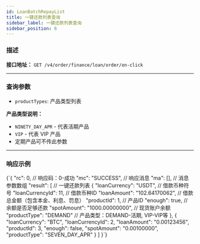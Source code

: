 ```yaml
---
id: LoanBatchRepayList
title: 一键还款列表查询
sidebar_label: 一键还款列表查询
sidebar_position: 6
---
```



### 描述
**接口地址：**
`GET /v4/order/finance/loan/order/on-click`

---

### 查询参数

- `productTypes`: 产品类型列表

**产品类型说明：**
- `NINETY_DAY_APR` - 代表活期产品
- `VIP` - 代表 VIP 产品
- 定期产品可不传此参数

---

### 响应示例

<CodeBlock language="json" title="响应示例">
{`{
  "rc": 0,                                    // 响应码：0-成功
  "mc": "SUCCESS",                            // 响应消息
  "ma": [],                                   // 消息参数数组
  "result": [                                 // 一键还款列表
    {
      "loanCurrency": "USDT",                 // 借款币种符号
      "loanCurrencyId": 11,                   // 借款币种ID
      "loanAmount": "102.64170062",           // 借款总金额（包含本金、利息、罚息）
      "productId": 1,                         // 产品ID
      "enough": true,                         // 余额是否足够还款
      "spotAmount": "1000.00000000",          // 现货账户余额
      "productType": "DEMAND"                 // 产品类型：DEMAND-活期, VIP-VIP等
    },
    {
      "loanCurrency": "BTC",
      "loanCurrencyId": 2,
      "loanAmount": "0.00123456",
      "productId": 3,
      "enough": false,
      "spotAmount": "0.00100000",
      "productType": "SEVEN_DAY_APR"
    }
  ]
}`}
</CodeBlock>
